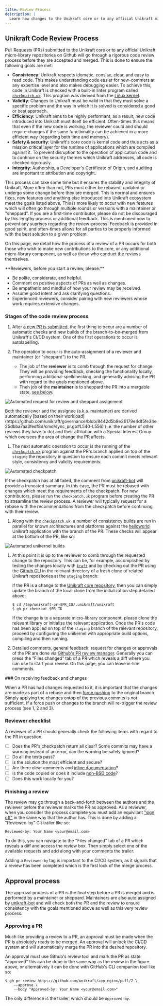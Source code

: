 ```yaml
---
title: Review Process
description: |
  Learn how changes to the Unikraft core or to any official Unikraft micro-library repository are reviewed before they are merged.
---
```


## Unikraft Code Review Process

Pull Requests (PRs) submitted to the Unikraft core or to any official Unikraft micro-library repositories on Github will go through a rigorous code review process before they are accepted and merged.
This is done to ensure the following goals are met:

* **Consistency**:
   Unikraft respects idomatic, consise, clear, and easy to read code.
   This makes understanding code easier for new-commers at any expertise level and also makes debugging easier.
   To achieve this, code in Unikraft is checked with a built-in linter program called [`checkpatch.uk`](/docs/contributing/testing#using-checkpatch).
   This program was derived from the [Linux kernel](https://github.com/torvalds/linux/blob/master/scripts/checkpatch.pl).
* **Validity**:
   Changes to Unikraft must be valid in that they must solve a specific problem and the way in which it is solved is considered a good or best approach.
* **Efficiency**:
   Unikraft aims to be highly performant, as a result, new code introduced into Unikraft must itself be efficient.
   Often-times this means that even if the new code is working, the reviewer could and should require changes if the same functionality can be achieved in a more efficient way (regarding both time and memory).
* **Safety & security**:
   Unikraft's core code is kernel code and thus acts as a mission critical layer for the runtime of applications which are compiled against it.
   To prevent disruption to the operation of application code and to continue on the security themes which Unikraft addresses, all code is checked rigorously.
* **Integrity**:
   Authorship, a Developer's Certificate of Origin, and auditing are important to attribution and copyright.

This process can take some time but it ensures the stability and integrity of Unikraft.
More often than not, PRs must either be rebased, updated or undergo some change before they are merged.
This is normal and ensures fixes, new features and anything else introduced into Unikraft ecosystem meet the goals listed above.
This is more likely to occur with new features which will often go through multiple rounds or versions with a maintainer or "sheppard".
If you are a first-time contributor, please do not be discouraged by this lengthy process or additional feedback.
This is mentioned now to prevent any suprises regarding the review-process.
Feedback is provided in good spirit, and often-times allows for all parties to be properly informed with the best solution to a given problem.

On this page, we detail how the process of a review of a PR occurs for both those who wish to make new contributions to the core, or any additional micro-library component, as well as those who conduct the reviews themselves.

<Info>
**Reviewers, before you start a review, please:**

* Be polite, considerate, and helpful.
* Comment on positive aspects of PRs as well as changes.
* Be empathetic and mindful of how your review may be received.
* Assume good intent and ask clarifying questions.
* Experienced reviewers, consider pairing with new reviewers whose work requires extensive changes.
</Info>

### Stages of the code review process

1. After [a new PR is submitted](/docs/contributing/unikraft), the first thing to occur are a number of automatic checks and new builds of the branch-to-be-merged from Unikraft's CI/CD system.
   One of the first operations to occur is autolabelling.

1. The operation to occur is the auto-assignment of a reviewer and maintainer (or "sheppard") to the PR.

   * The job of the **reviewer** is to comb through the request for change.
     They will be providing feedback, checking the functionality locally, performing additional spellchecking, and generarlly advising the PR with regard to the goals mentioned above.
   * Theh job of the **maintainer** is to sheppard the PR into a mergable state, [see below](/docs/contributing/review-process#approval-process).

<Image
      src="/images/unikraft-bot-assignments.png"
      class="w-auto mx-auto"
      title="Automated request for review and sheppard assignment"
      description="A screenshot from a PR showing the unikraft-bot automatically assigning a reviewer and a maintainer to a PR."
      position="center"
/>

<Info>
   Both the reviewer and the assignee (a.k.a. maintainer) are derived automatically [based on their workload](https://github.com/unikraft/governance/blob/8442d5b8e36179e4df5fe34e25dbba7aa3fedf8d/cmd/sync_pr.go#L540-L556) (i.e. the number of other reviews they have to do) and their affiliation with a Special Interest Group which oversees the area of change the PR affects.
</Info>

1. The next automatic operation to occur is the running of the [`checkpatch.uk`](/docs/contributing/testing#using-checkpatch) program against the PR's branch applied on top of the `staging` the repository in question to ensure each commit meets relevant style, consistency and validity requirements.

<Image
      class="w-auto mx-auto"
      src="/images/unikraft-bot-checkpatch.png"
      title="Automated checkpatch"
      description="An screenshot of a summary from the automatic checkpatch performed on a new PR, this particular checkpatch looks good!"
/>

   If the checkpatch has at all failed, the comment from [unikraft-bot](https://github.com/unikraft-bot) will provide a truncated summary.
   In this case, the PR must be rebased with changes which meet the requirements of the checkpatch.
   For new contributors, please run the `checkpatch.uk` program before creating the PR to streamline the review process.
   A reviewer will typically request for a rebase with the recommendations from the checkpatch before continuing with their review.

1. Along with the `checkpatch.uk`, a number of consistency builds are run in parallel for known architectures and platforms against the [helloworld](https://github.com/unikraft/catalog/tree/main/examples/helloworld-c) Unikraft application with the branch of the PR.
   These checks will appear at the bottom of the PR, like so:

<Image
      class="w-auto mx-auto"
      src="/images/unikraft-ci-passed.png"
      title="Automated unikernel builds"
      description="Every PR has all the targets of the helloworld application built aganst it ontop of the `staging` branch of the Unikraft core repository."
      position="center"
/>

1. At this point it is up to the reviewer to comb through the requested change to the repository.
   This can be, for example, accomplished by testing the changes locally with [`kraft`](/docs/cli) and by checking out the PR using the [Github CLI](https://github.com/cli/cli) in the relevant directory of a fresh clone of related Unikraft repositories at the `staging` branch:

   If the PR is a change to the [Unikraft core repository](https://github.com/unikraft/unikraft), then you can simply update the branch of the local clone from the initialization step detailed above:

   ```console
   $ cd /tmp/unikraft-pr-$PR_ID/.unikraft/unikraft
   $ gh pr checkout $PR_ID
   ```

   If the change is to a separate micro-library component, please clone the relevant library or initialize the relevant application.
   Once the PR's code has been applied on top of the `staging` branch of the relevant repository, proceed by configuring the unikernel with appropriate build options, compiling and then running.

1. Detailed comments, general feedback, request for changes or approvals of the PR are done via [Github's PR review manager](https://docs.github.com/en/github/collaborating-with-pull-requests/reviewing-changes-in-pull-requests/reviewing-proposed-changes-in-a-pull-request).
   Generally you can press the "Files changed" tab of a PR which reveals a diff where you can use to start your review.
   On this page, you can leave in-line comments.

<Warning>
### On receiving feedback and changes

When a PR has had changes requested to it, it is important that the changes are made as part of a rebase and then [force pushing](https://stackoverflow.com/a/12610763) to the original branch.
Simply applying the changes ontop of the previous commits is not sufficient.
If a force push or changes to the branch will re-trigger the review process (see 1, 2 and 3).
</Warning>

### Reviewer checklist

A reviewer of a PR should generally check the following items with regard to the PR in question:

* [ ] Does the PR's checkpatch return all clear?
      Some commits may have a warning instead of an error, can the warning be safely ignored?
* [ ] Do all the tests pass?
* [ ] Is the solution the most efficient and secure?
* [ ] Are there clear comments and [inline documentation](/docs/contributing/coding-conventions/#comments)?
* [ ] Is the code copied or does it include [non-BSD code](/docs/contributing/licensing)?
* [ ] Does this work locally for you?

### Finishing a review

The review may go through a back-and-forth between the authors and the reviewer before the reviewer marks the PR as approved.
As a reviewer, when you consider the process complete you must add an equivilant ["sign off"](/docs/contributing/unikraft#commits) in the same way that the author has.
This is done by adding a "Reviewed-by" Git trailer like so:

```text
Reviewed-by: Your Name <your@email.com>
```

To do this, you can navigate to the "Files changed" tab of a PR which reveals a diff and access the review box.
Then simply select one of the available requests and add along with your comments the trailer.

Adding a `Reviewed-by` tag is important to the CI/CD system, as it signals that a review has been completed which is the first lock of the merge process.

## Approval process

The approval process of a PR is the final step before a PR is merged and is performed by a maintainer or sheppard.
Maintainers are also auto assigned by [unikraft-bot](https://github.com/unikraft-bot) and will check both the PR and the review to ensure consistency with the goals mentioned above as well as this very review process.

### Approving a PR

Much like providing a review to a PR, an approval must be made when the PR is absolutely ready to be merged.
An approval will unlock the CI/CD system and will automatically merge the PR into the desired repository.

An approval must use Github's review tool and mark the PR as state "approved" this can be done in the same way as the review in the figure above, or alternatively it can be done with GitHub's CLI companion tool like so:

```console
$ gh pr review https://github.com/unikraft/app-nginx/pull/2 \
    --approve \
    --body "Approved-by: Your Name <your@email.com>"
```

The only difference is the trailer, which should be `Approved-by`.
